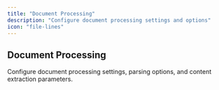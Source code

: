 ```yaml
---
title: "Document Processing"
description: "Configure document processing settings and options"
icon: "file-lines"
---
```


## Document Processing

Configure document processing settings, parsing options, and content extraction parameters.
